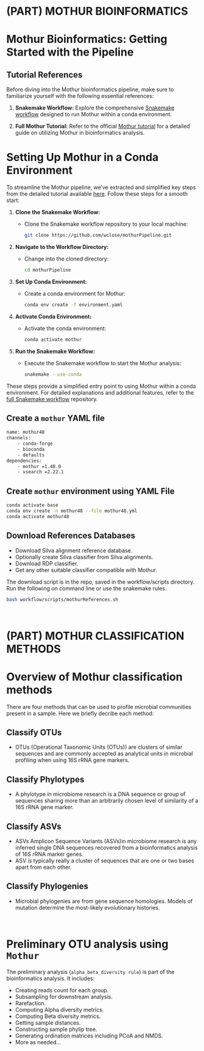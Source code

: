 # (PART) MOTHUR BIOINFORMATICS {-}

# Mothur Bioinformatics: Getting Started with the Pipeline

## Tutorial References

Before diving into the Mothur bioinformatics pipeline, make sure to familiarize yourself with the following essential references:

1. **Snakemake Workflow:** Explore the comprehensive [Snakemake workflow](https://github.com/wclose/mothurPipeline/tree/master) designed to run Mothur within a conda environment.

2. **Full Mothur Tutorial:** Refer to the official [Mothur tutorial](https://mothur.org/wiki/miseq_sop/) for a detailed guide on utilizing Mothur in bioinformatics analysis.

# Setting Up Mothur in a Conda Environment

To streamline the Mothur pipeline, we've extracted and simplified key steps from the detailed tutorial available [here](https://github.com/wclose/mothurPipeline/tree/master). Follow these steps for a smooth start:

1. **Clone the Snakemake Workflow:**
   - Clone the Snakemake workflow repository to your local machine:
     ```bash
     git clone https://github.com/wclose/mothurPipeline.git
     ```

2. **Navigate to the Workflow Directory:**
   - Change into the cloned directory:
     ```bash
     cd mothurPipeline
     ```

3. **Set Up Conda Environment:**
   - Create a conda environment for Mothur:
     ```bash
     conda env create -f environment.yaml
     ```

4. **Activate Conda Environment:**
   - Activate the conda environment:
     ```bash
     conda activate mothur
     ```

5. **Run the Snakemake Workflow:**
   - Execute the Snakemake workflow to start the Mothur analysis:
     ```bash
     snakemake --use-conda
     ```

These steps provide a simplified entry point to using Mothur within a conda environment. For detailed explanations and additional features, refer to the [full Snakemake workflow](https://github.com/wclose/mothurPipeline/tree/master) repository.

## Create a `mothur` YAML file 

```bash
name: mothur48
channels:
    - conda-forge
    - bioconda
    - defaults
dependencies:
    - mothur =1.48.0
    - vsearch =2.22.1
```

## Create `mothur` environment using YAML File
```bash
conda activate base
conda env create -n mothur48 --file mothur48.yml
conda activate mothur48 
```

## Download References Databases
- Download Silva alignment reference database.
- Optionally create Silva classifier from Silva alignments.
- Download RDP classifier.
- Get any other suitable classifier compatible with Mothur.

The download script is in the repo, saved in the workflow/scripts directory. Run the following on command line or use the snakemake rules.

```bash
bash workflow/scripts/mothurReferences.sh
```

<br>

# (PART) MOTHUR CLASSIFICATION METHODS {-}
# Overview of Mothur classification methods
There are four methods that can be used to profile microbial communities present in a sample. Here we briefly decribe each method:

## Classify OTUs
- OTUs (Operational Taxonomic Units (OTUs)) are clusters of similar sequences and are commonly accepted as analytical units in microbial profiling when using 16S rRNA gene markers.

## Classify Phylotypes
- A phylotype in microbiome research is a DNA sequence or group of sequences sharing more than an arbitrarily chosen level of similarity of a 16S rRNA gene marker.

## Classify ASVs
- ASVs Amplicon Sequence Variants (ASVs)in microbiome research is any inferred single DNA sequences recovered from a bioinformatics analysis of 16S rRNA marker genes.
- ASV is typically really a cluster of sequences that are one or two bases apart from each other.

## Classify Phylogenies
- Microbial phylogenies are from gene sequence homologies.  Models of mutation determine the most-likely evolutionary histories.

<br>

# Preliminary OTU analysis using `Mothur`
The preliminary analysis (`alpha_beta_diversity rule`) is part of the bioinformatics analysis. It includes:

- Creating reads count for each group.
- Subsampling for downstream analysis.
- Rarefaction.
- Computing Alpha diversity metrics.
- Computing Beta diversity metrics.
- Getting sample distances.
- Constructing sample phylip tree.
- Generating ordination matrices including PCoA and NMDS.
- More as needed...
